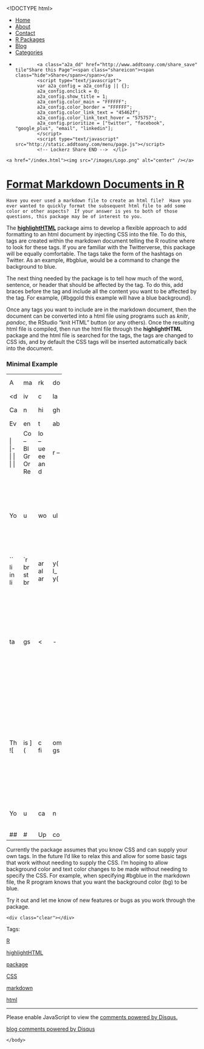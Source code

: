 <!DOCTYPE html>
<html>
  <head>
    <meta charset="utf-8">
    <title>Format Markdown Documents in R</title>
    <meta name="author" content="Brandon LeBeau" />
   <link rel="alternate" type="application/rss+xml" title="Educate-R" href="http://educate-r.org/feed.xml">
    <link rel="stylesheet" type="text/css" href="/stylesheets/newstyle.css">
    <link rel="stylesheet" href="/stylesheets/xcodeDkGrey.css">
    <script type='text/javascript' src="/stylesheets/highlight.pack.js"></script>
<script type="text/javascript">

    var _gaq = _gaq || [];
    _gaq.push(['_setAccount', 'UA-43425299-1']);
    _gaq.push(['_trackPageview']);

    (function() {
      var ga = document.createElement('script'); ga.type = 'text/javascript'; ga.async = true;
      ga.src = ('https:' == document.location.protocol ? 'https://ssl' : 'http://www') + '.google-analytics.com/ga.js';
      var s = document.getElementsByTagName('script')[0]; s.parentNode.insertBefore(ga, s);
    })();
 </script>

   </head>

  <body>
    <script>hljs.initHighlightingOnLoad();</script>

 <div id="navigation">
  <ul>
  <li><a href="/index.html">Home</a></li>
  <li><a href="/about.html">About</a></li>
  <li><a href="/contact.html">Contact</a></li>
  <li><a href="/projects.html">R Packages</a></li>
  <li><a href="/blog.html">Blog</a></li>
  <li><a href="/tags.html">Categories</a></li>
  <li>         <!-- Lockerz Share BEGIN -->
            <a class="a2a_dd" href="http://www.addtoany.com/share_save" tile"Share this Page"><span class="shareicon"><span class="hide">Share</span></span></a>
            <script type="text/javascript">
            var a2a_config = a2a_config || {};
            a2a_config.onclick = 0;
            a2a_config.show_title = 1;
            a2a_config.color_main = "FFFFFF";
            a2a_config.color_border = "FFFFFF";
            a2a_config.color_link_text = "45462f";
            a2a_config.color_link_text_hover = "575757";
            a2a_config.prioritize = ["twitter", "facebook",  "google_plus", "email", "linkedin"];
            </script>
            <script type="text/javascript" src="http://static.addtoany.com/menu/page.js"></script>
            <!-- Lockerz Share END -->  </li>
  </ul>
  </div>
  <div id="headerimg">
    <a href="/index.html"><img src="/images/Logo.png" alt="center" /></a>
  </div>
  <div class="content">
  <div class="blog">
   <!-- <h2>Format Markdown Documents in R</h2> -->
     <div class="full">
  <h1 class="entry-title">
    <a href="/Rmd/2014-07-30-highlightHTML.Rmd" title="Format Markdown Documents in R" rel="bookmark">Format Markdown Documents in R</a>
  </h1>
  <div class="entry-content full-content">
    Have you ever used a markdown file to create an html file?  Have you ever wanted to quickly format the subsequent html file to add some color or other aspects?  If your answer is yes to both of those questions, this package may be of interest to you.

The **[highlightHTML](https://github.com/lebebr01/highlightHTML)** package aims to develop a flexible approach to add formatting to an html document by injecting CSS into the file.  To do this, tags are created within the markdown document telling the R routine where to look for these tags.  If you are familiar with the Twitterverse, this package will be equally comfortable.  The tags take the form of the hashtags on Twitter.  As an example, #bgblue, would be a command to change the background to blue.

The next thing needed by the package is to tell how much of the word, sentence, or header that should be affected by the tag.  To do this, add braces before the tag and include all the content you want to be affected by the tag.  For example, {#bggold this example will have a blue background}. 

Once any tags you want to include are in the markdown document, then the document can be converted into a html file using programs such as *knitr*, *pandoc*, the RStudio "knit HTML" button (or any others).  Once the resulting html file is compiled, then run the html file through the **highlightHTML** package and the html file is searched for the tags, the tags are changed to CSS ids, and by default the CSS tags will be inserted automatically back into the document.

### Minimal Example
- - - - - - - - - - 
A markdown document that looks like the following:

<div class="highlight"><pre><code class="language-markdown" data-lang="markdown"># Test of {#colgold highlightHTML} package

Can highlight {#bgblack multiple words}.

Even tables:

| Color Name | Number     |  
|------------|------------|  
| Blue       | 5  #bgblue |  
| Green      | 35         |  
| Orange     | 100        |  
| Red        | 200 #bgred |</code></pre></div>

You would then convert the markdown above into a html file (I hit the knit HTML button in RStudio for this file), then run the following commands in R (assuming the highlightHTML package is not installed):

```r
library(devtools)
install_github(repo = "highlightHTML", username = "lebebr01")
library(highlightHTML)

tags <- c("#bgred {background-color: red;}", "#bgblue {background-color: blue;}",
          "#colgold {color: gold;}", "#bgblack {background-color: black; color: white;}")
highlightHTML(input = "path/to/infile.html", output = "path/to/outfile.html", 
              updateCSS = TRUE, tags = tags, browse = TRUE)
```

This command will process the html file, look for tags, change the tags to CSS ids, inject the CSS into the document, and lastly open the output file in the browser to see how it looks.  The example above would look like the following after the above commands:
![](figs/mwe.png)

You can also go to this link to see the post-processed file: [educate-r.org/mwe.html](educate-r.org/mwe.html).

### Upcoming Features
- - - - - - - - - - - - 
Currently the package assumes that you know CSS and can supply your own tags.  In the future I'd like to relax this and allow for some basic tags that work without needing to supply the CSS.  I'm hoping to allow background color and text color changes to be made without needing to specify the CSS.  For example, when specifying #bgblue in the markdown file, the R program knows that you want the background color (bg) to be blue.

Try it out and let me know of new features or bugs as you work through the package.


    <div class="clear"></div>
  </div>
  <p class="alt-font tight">
    Tags:&nbsp;
    
    <a href="/tags.html#R-ref" >R</a>
    
    <a href="/tags.html#highlightHTML-ref" >highlightHTML</a>
    
    <a href="/tags.html#package-ref" >package</a>
    
    <a href="/tags.html#CSS-ref" >CSS</a>
    
    <a href="/tags.html#markdown-ref" >markdown</a>
    
    <a href="/tags.html#html-ref" >html</a>
    
  </p>
  <p class="by-line">
    <span class="date full-date">
      <abbr class="published" title=""></abbr>
    </span>
  </p>
  <div class="clear"></div>
</div>
<div class="rule">
  <hr/>
</div>

<div id="disqus_thread"></div>
<script type="text/javascript">
  var disqus_shortname = 'rjourney';

  var disqus_url = "http://lebebr01.github.com/Rmd/2014-07-30-highlightHTML.Rmd";

  (function() {
      var dsq = document.createElement('script'); dsq.type = 'text/javascript'; dsq.async = true;
      dsq.src = 'http://' + disqus_shortname + '.disqus.com/embed.js';
      (document.getElementsByTagName('head')[0] || document.getElementsByTagName('body')[0]).appendChild(dsq);
  })();
</script>
<noscript>Please enable JavaScript to view the <a href="http://disqus.com/?ref_noscript">comments powered by Disqus.</a></noscript>
<a href="http://disqus.com" class="dsq-brlink">blog comments powered by <span class="logo-disqus">Disqus</span></a>




  </div>
  </div>  
    </body>
</html>
